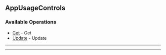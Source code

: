 
## AppUsageControls

### Available Operations

* [Get](/resources/app_usage_controls/get) - Get
* [Update](/resources/app_usage_controls/update) - Update

---
<Get />

---
<Update />
